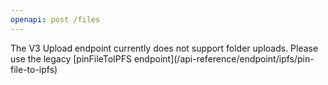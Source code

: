 ```yaml
---
openapi: post /files
---
```


<Note>
  The V3 Upload endpoint currently does not support folder uploads. Please use the legacy [pinFileToIPFS endpoint](/api-reference/endpoint/ipfs/pin-file-to-ipfs)
</Note>
